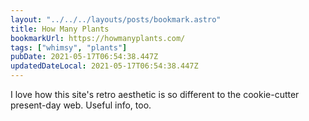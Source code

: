 ```yaml
---
layout: "../../../layouts/posts/bookmark.astro"
title: How Many Plants
bookmarkUrl: https://howmanyplants.com/
tags: ["whimsy", "plants"]
pubDate: 2021-05-17T06:54:38.447Z
updatedDateLocal: 2021-05-17T06:54:38.447Z
---
```


I love how this site's retro aesthetic is so different to the cookie-cutter present-day web. Useful info, too.
